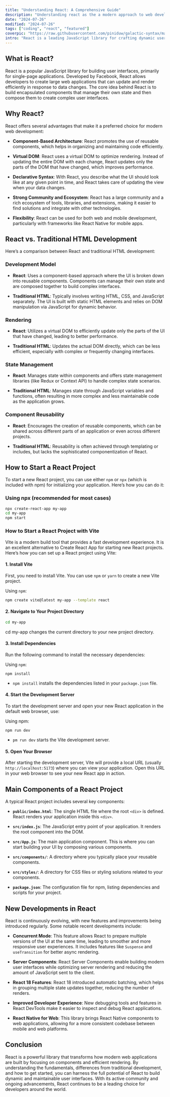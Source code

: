 ```yaml
---
title: "Understanding React: A Comprehensive Guide"
description: "Understanding react as the a modern approach to web development"
date: "2024-07-26"
modified: "2024-07-26"
tags: ["coding", "react", "featured"]
coverpic: "https://raw.githubusercontent.com/piniduw/galactic-syntax/main/images/whatisreact.jpeg"
intro: "React is a leading JavaScript library for crafting dynamic user interfaces, especially in single-page applications. Developed by Facebook, React enhances development with its component-based architecture and virtual DOM, ensuring efficient rendering and seamless updates. This article explores React's fundamentals, advantages, and the latest advancements."
---
```


## What is React?

React is a popular JavaScript library for building user interfaces, primarily for single-page applications. Developed by Facebook, React allows developers to create large web applications that can update and render efficiently in response to data changes. The core idea behind React is to build encapsulated components that manage their own state and then compose them to create complex user interfaces.

## Why React?

React offers several advantages that make it a preferred choice for modern web development:

- **Component-Based Architecture**: React promotes the use of reusable components, which helps in organizing and maintaining code efficiently.

- **Virtual DOM**: React uses a virtual DOM to optimize rendering. Instead of updating the entire DOM with each change, React updates only the parts of the DOM that have changed, which improves performance.

- **Declarative Syntax**: With React, you describe what the UI should look like at any given point in time, and React takes care of updating the view when your data changes.

- **Strong Community and Ecosystem**: React has a large community and a rich ecosystem of tools, libraries, and extensions, making it easier to find solutions and integrate with other technologies.

- **Flexibility**: React can be used for both web and mobile development, particularly with frameworks like React Native for mobile apps.

## React vs. Traditional HTML Development

Here’s a comparison between React and traditional HTML development:

### Development Model

- **React**: Uses a component-based approach where the UI is broken down into reusable components. Components can manage their own state and are composed together to build complex interfaces.

- **Traditional HTML**: Typically involves writing HTML, CSS, and JavaScript separately. The UI is built with static HTML elements and relies on DOM manipulation via JavaScript for dynamic behavior.

### Rendering

- **React**: Utilizes a virtual DOM to efficiently update only the parts of the UI that have changed, leading to better performance.

- **Traditional HTML**: Updates the actual DOM directly, which can be less efficient, especially with complex or frequently changing interfaces.

### State Management

- **React**: Manages state within components and offers state management libraries (like Redux or Context API) to handle complex state scenarios.

- **Traditional HTML**: Manages state through JavaScript variables and functions, often resulting in more complex and less maintainable code as the application grows.

### Component Reusability

- **React**: Encourages the creation of reusable components, which can be shared across different parts of an application or even across different projects.

- **Traditional HTML**: Reusability is often achieved through templating or includes, but lacks the sophisticated componentization of React.

## How to Start a React Project

To start a new React project, you can use either `npm` or `npx` (which is included with npm) for initializing your application. Here’s how you can do it:

### Using npx (recommended for most cases)

```bash
npx create-react-app my-app
cd my-app
npm start
```

### How to Start a React Project with Vite

Vite is a modern build tool that provides a fast development experience. It is an excellent alternative to Create React App for starting new React projects. Here’s how you can set up a React project using Vite:

#### 1. Install Vite

First, you need to install Vite. You can use `npm` or `yarn` to create a new Vite project.

Using `npm`:

```bash
npm create vite@latest my-app --template react
```

#### 2. Navigate to Your Project Directory

```bash
cd my-app
```

cd my-app changes the current directory to your new project directory.

#### 3. Install Dependencies

Run the following command to install the necessary dependencies:

Using `npm`:

`npm install`

- `npm install` installs the dependencies listed in your `package.json` file.

#### 4. Start the Development Server

To start the development server and open your new React application in the default web browser, use:

Using npm:

`npm run dev`

- `pm run dev` starts the Vite development server.

#### 5. Open Your Browser

After starting the development server, Vite will provide a local URL (usually `http://localhost:5173`) where you can view your application. Open this URL in your web browser to see your new React app in action.

## Main Components of a React Project

A typical React project includes several key components:

- **`public/index.html`**: The single HTML file where the root `<div>` is defined. React renders your application inside this `<div>`.

- **`src/index.js`**: The JavaScript entry point of your application. It renders the root component into the DOM.

- **`src/App.js`**: The main application component. This is where you can start building your UI by composing various components.

- **`src/components/`**: A directory where you typically place your reusable components.

- **`src/styles/`**: A directory for CSS files or styling solutions related to your components.

- **`package.json`**: The configuration file for npm, listing dependencies and scripts for your project.

## New Developments in React

React is continuously evolving, with new features and improvements being introduced regularly. Some notable recent developments include:

- **Concurrent Mode**: This feature allows React to prepare multiple versions of the UI at the same time, leading to smoother and more responsive user experiences. It includes features like `Suspense` and `useTransition` for better async rendering.

- **Server Components**: React Server Components enable building modern user interfaces while optimizing server rendering and reducing the amount of JavaScript sent to the client.

- **React 18 Features**: React 18 introduced automatic batching, which helps in grouping multiple state updates together, reducing the number of renders.

- **Improved Developer Experience**: New debugging tools and features in React DevTools make it easier to inspect and debug React applications.

- **React Native for Web**: This library brings React Native components to web applications, allowing for a more consistent codebase between mobile and web platforms.

## Conclusion

React is a powerful library that transforms how modern web applications are built by focusing on components and efficient rendering. By understanding the fundamentals, differences from traditional development, and how to get started, you can harness the full potential of React to build dynamic and maintainable user interfaces. With its active community and ongoing advancements, React continues to be a leading choice for developers around the world.
